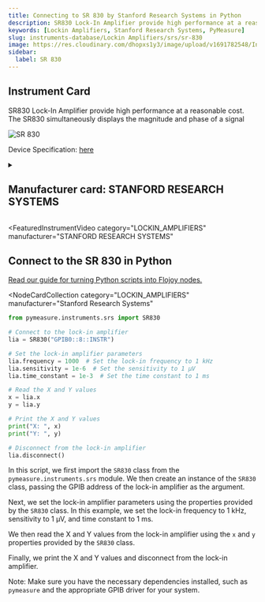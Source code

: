 ```yaml
---
title: Connecting to SR 830 by Stanford Research Systems in Python
description: SR830 Lock-In Amplifier provide high performance at a reasonable cost. The SR830 simultaneously displays the magnitude and phase of a signal
keywords: [Lockin Amplifiers, Stanford Research Systems, PyMeasure]
slug: instruments-database/Lockin Amplifiers/srs/sr-830
image: https://res.cloudinary.com/dhopxs1y3/image/upload/v1691782548/Instruments/Lockin%20Amplifiers/SR-830/SR-830.jpg
sidebar:
  label: SR 830
---
```



## Instrument Card

SR830 Lock-In Amplifier provide high performance at a reasonable cost. The SR830 simultaneously displays the magnitude and phase of a signal

![SR 830](https://res.cloudinary.com/dhopxs1y3/image/upload/v1691782548/Instruments/Lockin%20Amplifiers/SR-830/SR-830.jpg)

Device Specification: [here](https://www.thinksrs.com/downloads/pdfs/catalog/SR810830c.pdf)

<details style={{ marginTop: "15px"}}>
<summary><h2 style={{display:'inline'}}>Manufacturer card: STANFORD RESEARCH SYSTEMS</h2></summary>

![STANFORD RESEARCH SYSTEMS](https://res.cloudinary.com/dhopxs1y3/image/upload/v1692806206/Instruments/Vendor%20Logos/Stanford_Research.png)

Stanford Research Systems is a maker of general test and measurement instruments. The company was founded in 1980, is privately held, and is not affiliated with Stanford University. Stanford Research Systems manufactures all of their products at their Sunnyvale, California facility.

- Headquarters: Sunnyvale, California
- Yearly Revenue (millions, USD): 24.9
- Vendor Website: [here](https://www.thinksrs.com/index.html)

</details>


<FeaturedInstrumentVideo
  category="LOCKIN_AMPLIFIERS"
  manufacturer="STANFORD RESEARCH SYSTEMS"
></FeaturedInstrumentVideo>

## Connect to the SR 830 in Python

[Read our guide for turning Python scripts into Flojoy nodes.](https://docs.flojoy.ai/contribution/blocks/custom-flojoy-block/)


<Tabs>
<TabItem value="Flojoy" label="Flojoy" className="flojoy-instrument-tabs">

<NodeCardCollection
  category="LOCKIN_AMPLIFIERS"
  manufacturer="Stanford Research Systems"
></NodeCardCollection>

</TabItem>
<TabItem value="PyMeasure" label="PyMeasure">

```python
from pymeasure.instruments.srs import SR830

# Connect to the lock-in amplifier
lia = SR830("GPIB0::8::INSTR")

# Set the lock-in amplifier parameters
lia.frequency = 1000  # Set the lock-in frequency to 1 kHz
lia.sensitivity = 1e-6  # Set the sensitivity to 1 µV
lia.time_constant = 1e-3  # Set the time constant to 1 ms

# Read the X and Y values
x = lia.x
y = lia.y

# Print the X and Y values
print("X: ", x)
print("Y: ", y)

# Disconnect from the lock-in amplifier
lia.disconnect()
```

In this script, we first import the `SR830` class from the `pymeasure.instruments.srs` module. We then create an instance of the `SR830` class, passing the GPIB address of the lock-in amplifier as the argument.

Next, we set the lock-in amplifier parameters using the properties provided by the `SR830` class. In this example, we set the lock-in frequency to 1 kHz, sensitivity to 1 µV, and time constant to 1 ms.

We then read the X and Y values from the lock-in amplifier using the `x` and `y` properties provided by the `SR830` class.

Finally, we print the X and Y values and disconnect from the lock-in amplifier.

Note: Make sure you have the necessary dependencies installed, such as `pymeasure` and the appropriate GPIB driver for your system.

</TabItem>
</Tabs>
